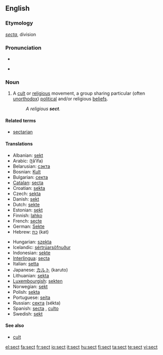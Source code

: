 {{wikipedia}}
==English==

===Etymology===
{{L.}} ''[[secta]]'', division

===Pronunciation===
* {{audio|en-us-sect.ogg|Audio (US)}}

* {{rhymes|ɛkt}}

===Noun===
{{en-noun}}

# A [[cult]] or [[religious]] movement, a group sharing particular (often [[unorthodox]]) [[political]] and/or religious [[beliefs]].
#: ''A religious '''sect'''.''

====Related terms====
* [[sectarian]]

====Translations====
{{top}}
* Albanian: [[sekt]] {{m}}
* Arabic: {{Arab|[[طائفة]]}} (ʈā’ifa) {{f}}
* Belarusian: [[сэкта]] {{f}}
* Bosnian: [[Kult]] {{m}}
* Bulgarian: [[секта]] {{f}}
* [[Catalan]]: [[secta]] {{f}}
* Croatian: [[sekta]] {{f}}
* Czech: [[sekta]] {{f}}
* Danish: [[sekt]] {{g|Danish}}
* Dutch: [[sekte]] {{f}}
* Estonian: [[sekt]]
* Finnish: [[lahko]] {{italbrac|religious}}
* French: [[secte]] {{f}}
* German: [[Sekte]] {{f}}
* Hebrew: [[כת]] (kat) {{f}}
{{mid}}
* Hungarian: [[szekta]]
* Icelandic: [[sértrúarsöfnuður]] {{m}}
* Indonesian: [[sekte]]
* [[Interlingua]]: [[secta]]
* Italian: [[setta]] {{f}}
* Japanese: [[カルト]] (karuto)
* Lithuanian: [[sekta]] {{f}}
* [[Luxembourgish]]: [[sekten]]
* Norwegian: [[sekt]] {{m}}
* Polish: [[sekta]] {{f}}
* Portuguese: [[seita]] {{f}}
* Russian: [[секта]] (sékta) {{f}}
* Spanish: [[secta]] {{f}}, [[culto]] {{m}}
* Swedish: [[sekt]] {{c}}
{{bottom}}

====See also====
* [[cult]]

[[el:sect]]
[[fa:sect]]
[[fr:sect]]
[[io:sect]]
[[it:sect]]
[[hu:sect]]
[[fi:sect]]
[[ta:sect]]
[[te:sect]]
[[vi:sect]]